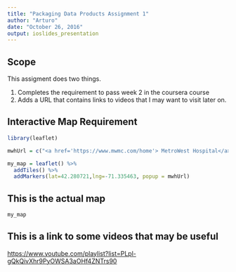 ```yaml
---
title: "Packaging Data Products Assignment 1"
author: "Arturo"
date: "October 26, 2016"
output: ioslides_presentation
---
```


## Scope
This assigment does two things.

1. Completes the requirement to pass week 2 in the coursera course
2. Adds a URL that contains links to videos that I may want to visit later on.


## Interactive Map Requirement

```r
library(leaflet)

mwhUrl = c("<a href='https://www.mwmc.com/home'> MetroWest Hospital</a>")

my_map = leaflet() %>% 
  addTiles() %>%
  addMarkers(lat=42.280721,lng=-71.335463, popup = mwhUrl)


```

## This is the actual map

```r
my_map
```

## This is a link to some videos that may be useful

[https://www.youtube.com/playlist?list=PLpl-gQkQivXhr9PyOWSA3aOHf4ZNTrs90](https://www.youtube.com/playlist?list=PLpl-gQkQivXhr9PyOWSA3aOHf4ZNTrs90)



